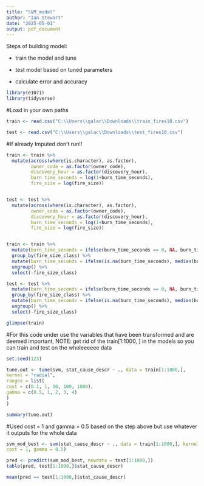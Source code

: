 ---
title: "SVM_model"
author: "Ian Stewart"
date: "2025-05-01"
output: pdf_document
---

Steps of building model:

- train the model and tune

- test model based on tuned parameters

- calculate error and accuracy

```{r, include=FALSE}
library(e1071)
library(tidyverse)
```

#Load in your own paths
```{r}
train <- read.csv("C:\\Users\\galac\\Downloads\\train_fires10.csv")

test <- read.csv("C:\\Users\\galac\\Downloads\\test_fires10.csv")
```


#################################################################################################################

#If already Imputed don't run!!
```{r}
train <- train %>%
  mutate(across(where(is.character), as.factor),
         owner_code = as.factor(owner_code),
         discovery_hour = as.factor(discovery_hour),
         burn_time_seconds = log(1+burn_time_seconds),
         fire_size = log(fire_size))


test <- test %>%
  mutate(across(where(is.character), as.factor),
         owner_code = as.factor(owner_code),
         discovery_hour = as.factor(discovery_hour),
         burn_time_seconds = log(1+burn_time_seconds),
         fire_size = log(fire_size))


train <- train %>%
  mutate(burn_time_seconds = ifelse(burn_time_seconds == 0, NA, burn_time_seconds)) %>%
  group_by(fire_size_class) %>%
  mutate(burn_time_seconds = ifelse(is.na(burn_time_seconds), median(burn_time_seconds, na.rm = TRUE), burn_time_seconds)) %>%
  ungroup() %>% 
  select(-fire_size_class)

test <- test %>%
  mutate(burn_time_seconds = ifelse(burn_time_seconds == 0, NA, burn_time_seconds)) %>%
  group_by(fire_size_class) %>%
  mutate(burn_time_seconds = ifelse(is.na(burn_time_seconds), median(burn_time_seconds, na.rm = TRUE), burn_time_seconds)) %>%
  ungroup() %>% 
  select(-fire_size_class)

glimpse(train)
```
####################################################################################################################

#For this code under use the variables that have been transformed and are deemed important, NOTE: get rid of the train[1:1000, ] in the models so you can train and test on the wholeeeeee data

```{r}
set.seed(123)
```

```{r}

tune.out <- tune(svm, stat_cause_descr ~ ., data = train[1:1000,],
kernel = "radial",
ranges = list(
cost = c(0.1, 1, 10, 100, 1000),
gamma = c(0.5, 1, 2, 3, 4)
)
)

summary(tune.out)
```

#Used cost = 1 and gamma = 0.5 based on the step above but use whatever it outputs for the whole data

```{r}
svm_mod_best <- svm(stat_cause_descr ~ ., data = train[1:1000,], kernel = "radial",
cost = 1, gamma = 0.5)

pred <- predict(svm_mod_best, newdata = test[1:1000,])
table(pred, test[1:1000,]$stat_cause_descr)

mean(pred == test[1:1000,]$stat_cause_descr)
```

